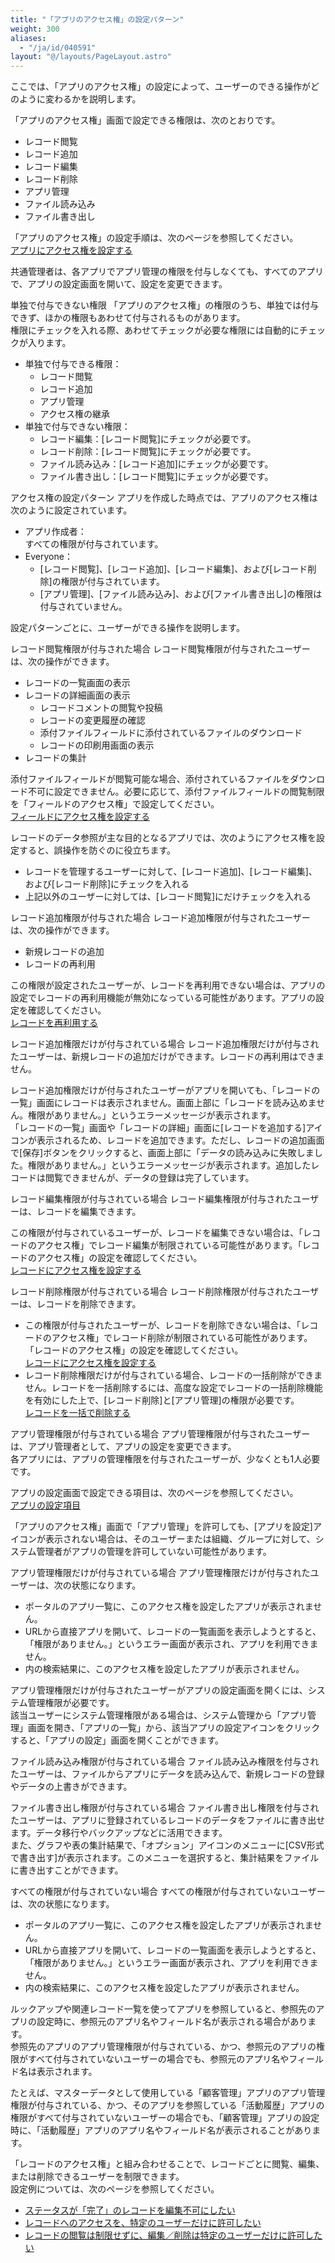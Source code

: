 ```yaml
---
title: "「アプリのアクセス権」の設定パターン"
weight: 300
aliases:
  - "/ja/id/040591"
layout: "@/layouts/PageLayout.astro"
---
```




ここでは、「アプリのアクセス権」の設定によって、ユーザーのできる操作がどのように変わるかを説明します。

「アプリのアクセス権」画面で設定できる権限は、次のとおりです。

* レコード閲覧
* レコード追加
* レコード編集
* レコード削除
* アプリ管理
* ファイル読み込み
* ファイル書き出し

「アプリのアクセス権」の設定手順は、次のページを参照してください。  
[アプリにアクセス権を設定する](/k/ja/id/040589.html)

<Note>

<Slash />共通管理者は、各アプリでアプリ管理の権限を付与しなくても、すべてのアプリで、アプリの設定画面を開いて、設定を変更できます。

</Note>

<Heading id="rights_app_rights_example_10">単独で付与できない権限</Heading>
「アプリのアクセス権」の権限のうち、単独では付与できず、ほかの権限もあわせて付与されるものがあります。  
権限にチェックを入れる際、あわせてチェックが必要な権限には自動的にチェックが入ります。

* 単独で付与できる権限：
  * レコード閲覧
  * レコード追加
  * アプリ管理
  * アクセス権の継承
* 単独で付与できない権限：
  * レコード編集：[レコード閲覧]にチェックが必要です。
  * レコード削除：[レコード閲覧]にチェックが必要です。
  * ファイル読み込み：[レコード追加]にチェックが必要です。
  * ファイル書き出し：[レコード閲覧]にチェックが必要です。

<Heading id="rights_app_rights_example_20">アクセス権の設定パターン</Heading>
アプリを作成した時点では、アプリのアクセス権は次のように設定されています。

* アプリ作成者：  
  すべての権限が付与されています。
* Everyone：
  * [レコード閲覧]、[レコード追加]、[レコード編集]、および[レコード削除]の権限が付与されています。
  * [アプリ管理]、[ファイル読み込み]、および[ファイル書き出し]の権限は付与されていません。

設定パターンごとに、ユーザーができる操作を説明します。

<Heading level={3} id="rights_app_rights_example_2010">レコード閲覧権限が付与された場合</Heading>
レコード閲覧権限が付与されたユーザーは、次の操作ができます。

* レコードの一覧画面の表示
* レコードの詳細画面の表示
  * レコードコメントの閲覧や投稿
  * レコードの変更履歴の確認
  * 添付ファイルフィールドに添付されているファイルのダウンロード
  * レコードの印刷用画面の表示
* レコードの集計

<Note>

添付ファイルフィールドが閲覧可能な場合、添付されているファイルをダウンロード不可に設定できません。必要に応じて、添付ファイルフィールドの閲覧制限を「フィールドのアクセス権」で設定してください。  
[フィールドにアクセス権を設定する](/k/ja/id/040593.html)

</Note>

<Hint>

レコードのデータ参照が主な目的となるアプリでは、次のようにアクセス権を設定すると、誤操作を防ぐのに役立ちます。

* レコードを管理するユーザーに対して、[レコード追加]、[レコード編集]、および[レコード削除]にチェックを入れる
* 上記以外のユーザーに対しては、[レコード閲覧]にだけチェックを入れる

</Hint>

<Heading level={3} id="rights_app_rights_example_2020">レコード追加権限が付与された場合</Heading>
レコード追加権限が付与されたユーザーは、次の操作ができます。

* 新規レコードの追加
* レコードの再利用

<Note>

この権限が設定されたユーザーが、レコードを再利用できない場合は、アプリの設定でレコードの再利用機能が無効になっている可能性があります。アプリの設定を確認してください。  
[レコードを再利用する](/k/ja/id/040731.html)

</Note>

<Heading level={4} id="rights_app_rights_example_202010">レコード追加権限だけが付与されている場合</Heading>
レコード追加権限だけが付与されたユーザーは、新規レコードの追加だけができます。レコードの再利用はできません。

レコード追加権限だけが付与されたユーザーがアプリを開いても、「レコードの一覧」画面にレコードは表示されません。画面上部に「レコードを読み込めません。権限がありません。」というエラーメッセージが表示されます。  
「レコードの一覧」画面や「レコードの詳細」画面に[レコードを追加する]アイコンが表示されるため、レコードを追加できます。ただし、レコードの追加画面で[保存]ボタンをクリックすると、画面上部に「データの読み込みに失敗しました。権限がありません。」というエラーメッセージが表示されます。追加したレコードは閲覧できませんが、データの登録は完了しています。

<Heading level={3} id="rights_app_rights_example_2030">レコード編集権限が付与されている場合</Heading>
レコード編集権限が付与されたユーザーは、レコードを編集できます。

<Note>

この権限が付与されているユーザーが、レコードを編集できない場合は、「レコードのアクセス権」でレコード編集が制限されている可能性があります。「レコードのアクセス権」の設定を確認してください。  
[レコードにアクセス権を設定する](/k/ja/id/040595.html)

</Note>

<Heading level={3} id="rights_app_rights_example_2040">レコード削除権限が付与されている場合</Heading>
レコード削除権限が付与されたユーザーは、レコードを削除できます。

<Note>

* この権限が付与されたユーザーが、レコードを削除できない場合は、「レコードのアクセス権」でレコード削除が制限されている可能性があります。「レコードのアクセス権」の設定を確認してください。  
  [レコードにアクセス権を設定する](/k/ja/id/040595.html)
* レコード削除権限だけが付与されている場合、レコードの一括削除ができません。レコードを一括削除するには、高度な設定でレコードの一括削除機能を有効にした上で、[レコード削除]と[アプリ管理]の権限が必要です。  
  [レコードを一括で削除する](/k/ja/id/040716.html)

</Note>

<Heading level={3} id="rights_app_rights_example_2050">アプリ管理権限が付与されている場合</Heading>
アプリ管理権限が付与されたユーザーは、アプリ管理者として、アプリの設定を変更できます。  
各アプリには、アプリの管理権限を付与されたユーザーが、少なくとも1人必要です。

アプリの設定画面で設定できる項目は、次のページを参照してください。  
[アプリの設定項目](/k/ja/id/040603.html)

<Note>

「アプリのアクセス権」画面で「アプリ管理」を許可しても、[アプリを設定]アイコンが表示されない場合は、そのユーザーまたは組織、グループに対して、<Kintone />システム管理者がアプリの管理を許可していない可能性があります。

</Note>

<Heading level={4} id="rights_app_rights_example_205010">アプリ管理権限だけが付与されている場合</Heading>
アプリ管理権限だけが付与されたユーザーは、次の状態になります。

* ポータルのアプリ一覧に、このアクセス権を設定したアプリが表示されません。
* URLから直接アプリを開いて、レコードの一覧画面を表示しようとすると、「権限がありません。」というエラー画面が表示され、アプリを利用できません。
* <Kintone />内の検索結果に、このアクセス権を設定したアプリが表示されません。

アプリ管理権限だけが付与されたユーザーがアプリの設定画面を開くには、<Kintone />システム管理権限が必要です。  
該当ユーザーに<Kintone />システム管理権限がある場合は、<Kintone />システム管理から「アプリ管理」画面を開き、「アプリの一覧」から、該当アプリの設定アイコンをクリックすると、「アプリの設定」画面を開くことができます。


<Heading level={3} id="rights_app_rights_example_2060">ファイル読み込み権限が付与されている場合</Heading>
ファイル読み込み権限を付与されたユーザーは、ファイルからアプリにデータを読み込んで、新規レコードの登録やデータの上書きができます。

<Heading level={3} id="rights_app_rights_example_2070">ファイル書き出し権限が付与されている場合</Heading>
ファイル書き出し権限を付与されたユーザーは、アプリに登録されているレコードのデータをファイルに書き出せます。データ移行やバックアップなどに活用できます。  
また、グラフや表の集計結果で、「オプション」アイコンのメニューに[CSV形式で書き出す]が表示されます。このメニューを選択すると、集計結果をファイルに書き出すことができます。

<Heading level={3} id="rights_app_rights_example_2080">すべての権限が付与されていない場合</Heading>
すべての権限が付与されていないユーザーは、次の状態になります。

* ポータルのアプリ一覧に、このアクセス権を設定したアプリが表示されません。
* URLから直接アプリを開いて、レコードの一覧画面を表示しようとすると、「権限がありません。」というエラー画面が表示され、アプリを利用できません。
* <Kintone />内の検索結果に、このアクセス権を設定したアプリが表示されません。

<Note>

ルックアップや関連レコード一覧を使ってアプリを参照していると、参照先のアプリの設定時に、参照元のアプリ名やフィールド名が表示される場合があります。  
参照先のアプリのアプリ管理権限が付与されている、かつ、参照元のアプリの権限がすべて付与されていないユーザーの場合でも、参照元のアプリ名やフィールド名は表示されます。

たとえば、マスターデータとして使用している「顧客管理」アプリのアプリ管理権限が付与されている、かつ、そのアプリを参照している「活動履歴」アプリの権限がすべて付与されていないユーザーの場合でも、「顧客管理」アプリの設定時に、「活動履歴」アプリのアプリ名やフィールド名が表示されることがあります。

</Note>

<Hint>

「レコードのアクセス権」と組み合わせることで、レコードごとに閲覧、編集、または削除できるユーザーを制限できます。  
設定例については、次のページを参照してください。

* [ステータスが「完了」のレコードを編集不可にしたい](/k/ja/id/040596.html)
* [レコードへのアクセスを、特定のユーザーだけに許可したい](/k/ja/id/040597.html)
* [レコードの閲覧は制限せずに、編集／削除は特定のユーザーだけに許可したい](/k/ja/id/040598.html)

</Hint>
